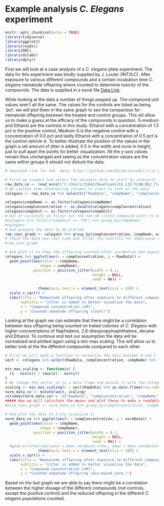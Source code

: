 # Example analysis *C. Elegans* experiment

```r
knitr::opts_chunk$set(echo = TRUE)
library(tidyverse)
library(ggplot2)
library(readxl)
library(DBI)
library(dslabs)
library(dplyr)
```



First we will look at a case analysis of a *C. elegans* plate experiment. The data for this experiment was kindly supplied by J. Louter (INT/ILC). After exposure to various different compounds and a certain incubation time *C. elegans* nematode offspring where counted to determine toxicity of the compounds. The data is supplied in a excel file [Data Link](https://github.com/DataScienceILC/tlsc-dsfb26v-20_workflows/raw/main/data/CE.LIQ.FLOW.062_Tidydata.xlsx).

While looking at the data a number of things popped up. The compound unit values aren't all the same. The values for the controls are listed as being 'pct', we will plot them in the same graph to see the comparison for nematode offspring between the treated and control groups. This wil allow us to make a guess at the efficacy of the compounds in question. S-medium and Ethanol are the controls in this study. Ethanol with a concentration of 1.5 pct is the positive control, Medium-S is the  negative control with a concentration of 0.0 pct and lastly Ethanol with a concentration of 0.5 pct is the control vehicle A. To better illustrate the position of the values in the graph a set amount of jitter is added, 0.5 in the width and none in height, just to pull apart the points for better visualization. All the y-axis values remain thus unchanged and seeing as the concentration values are the same within groups it should not disturb the data.   


```r
# download link for the  data: https://github.com/DataScienceILC/tlsc-dsfb26v-20_workflows/raw/main/data/CE.LIQ.FLOW.062_Tidydata.xlsx

# First we inspect and select the valuable data to start to interpret it. 
raw_data_ce <- read_excel("C:/Users/31642/Downloads/CE.LIQ.FLOW.062_Tidydata.xlsx", sheet = "expParameters")
# We isolate some interesting columns to start to look at the data
celegans <- raw_data_ce %>% select(c("RawData", "compName", "compConcentration", "compUnit", "expType"))

celegans$compName <- as.factor(celegans$compName)
celegans$compConcentration <- as.double(celegans$compConcentration)
celegans$compUnit <- as.factor(celegans$compUnit)
# Out of curiosity we filter out the non nM listed compound units to see what they are
#celegans %>% filter(!compUnit == "nM") %>% group_by(compName)
#celegans
# And prepare the data to be plotted 
raw_conc_graph <- celegans %>% group_by(compConcentration, compName, expType, compUnit) %>% summarise(mean_RawData = mean(RawData, na.rm = TRUE), stdev = sd(RawData, na.rm =TRUE))
# Check the data one last time and filter the controls for additional explanation
#raw_conc_graph

# And plot it to show the offspring counted after incubation and exposure to different concentrations of compounds
celegans %>% ggplot(aes(x = compConcentration, y = RawData)) + 
  geom_point(aes(color = compName, 
                shape = compName), 
             position = position_jitter(width = 0.1,
                                        height = NULL,
                                        seed = NA)) +
             
               theme(axis.text.x = element_text(size = 10)) +
  scale_x_sqrt() +
  labs(title = "Nemoatode offspring after exposure to different compound concentrations",
       subtitle = "Jitter is added to better visualise the data",
       x = "Compound concentration (nM)",
       y = "Counted nematode offspring (count)")
```

Looking at the graph we can estimate that there might be a correlation between less offspring being counted on trated colonies of *C. Elegans* with higher concentrations of Naphtalene, 2,6-diisopropylnaphthalene, decane and Ethanol. To continue and test our assumption the data will be normalized and plotted again using a min-max scaling. This will allow us to better look at the the different compounds compared to each other. 

```r
# First we will make a function to normalize the data between 0 and 1
vect <- celegans %>% select(RawData, compConcentration, compName) %>% filter(RawData >= 0)

min_max_scaling <- function(x) {
  (x - min(x)) / (max(x) - min(x))
}
# We change the vector in to a data frame and mutate it with the celegens data to ensure the relevant data is there
scaling <- min_max_scaling(x = vect$RawData) %>% as.data.frame(row.names = NULL)
norm_data_ce <- mutate(vect, scaling) 
colnames(norm_data_ce) <- c("RawData", "compConcentration", "compName", "normData")
##### Now we will calculate the means and plot these to make a readable graph
#norm_conc_graph <- norm_data_ce %>% group_by(compConcentration, compName) %>%  summarise(mean_normData = mean(normData), stdev = sd(normData, na.rm = TRUE))

# And plot the data to truly visualize it 
norm_data_ce %>% ggplot(aes(x = compConcentration, y = normData)) + 
  geom_point(aes(color = compName, 
                shape = compName),
             position = position_jitter(width = 0.1,
                                        height = NULL,
                                        seed = NA)) +
  #geom_errorbar(aes(ymin = mean_normData-stdev, ymax = mean_normData+stdev), width = .1) +
               theme(axis.text.x = element_text(size = 10)) +
  scale_x_sqrt() +
  labs(title = "Nemoatode offspring after exposure to different compound concentrations",
       subtitle = "Jitter is added to better visualise the data",
       x = "Compound concentration (nM)",
       y = "Counted nematode offspring (min-maxed norm.)")

```

Based on the last graph we are able to say there might be a correlation between the higher dosage of the different compounds (not controls, except the positive control) and the reduced offspring in the different *C. elegans* populations counted.

